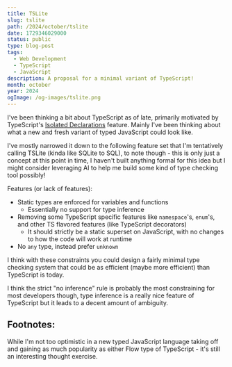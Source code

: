 ```yaml
---
title: TSLite
slug: tslite
path: /2024/october/tslite
date: 1729346029000
status: public
type: blog-post
tags:
  - Web Development
  - TypeScript
  - JavaScript
description: A proposal for a minimal variant of TypeScript!
month: october
year: 2024
ogImage: /og-images/tslite.png
---
```



I've been thinking a bit about TypeScript as of late, primarily motivated by TypeScript's [Isolated Declarations](https://devblogs.microsoft.com/typescript/announcing-typescript-5-5-beta/#isolated-declarations) feature. Mainly I've been thinking about what a new and fresh variant of typed JavaScript could look like<FootnoteRef id="1" />.

I've mostly narrowed it down to the following feature set that I'm tentatively calling TSLite (kinda like SQLite to SQL), to note though - this is only just a concept at this point in time, I haven't built anything formal for this idea but I might consider leveraging AI to help me build some kind of type checking tool possibly!

Features (or lack of features):
- Static types are enforced for variables and functions
  - Essentially no support for type inference
- Removing some TypeScript specific features like `namespace`'s, `enum`'s, and other TS flavored features (like TypeScript decorators)
  - It should strictly be a static superset on JavaScript, with no changes to how the code will work at runtime
- No `any` type, instead prefer `unknown`

I think with these constraints you could design a fairly minimal type checking system that could be as efficient (maybe more efficient) than TypeScript is today.

I think the strict "no inference" rule is probably the most constraining for most developers though, type inference is a really nice feature of TypeScript but it leads to a decent amount of ambiguity.

## Footnotes:

<Footnote id="1">While I'm not too optimistic in a new typed JavaScript language taking off and gaining as much popularity as either Flow type of TypeScript - it's still an interesting thought exercise.</Footnote>
